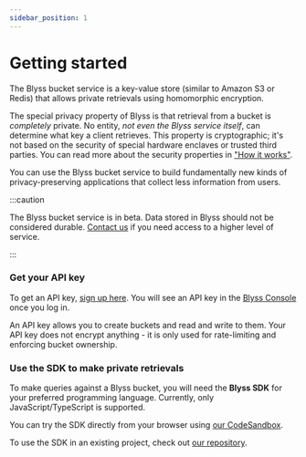 ```yaml
---
sidebar_position: 1
---
```




# Getting started

The Blyss bucket service is a key-value store (similar to Amazon S3 or Redis) that allows private retrievals using homomorphic encryption.

The special privacy property of Blyss is that retrieval from a bucket is _completely_ private. No entity, _not even the Blyss service itself_, can determine what key a client retrieves. This property is cryptographic; it's not based on the security of special hardware enclaves or trusted third parties. You can read more about the security properties in ["How it works"](./how-it-works).

You can use the Blyss bucket service to build fundamentally new kinds of privacy-preserving applications that collect less information from users.

:::caution

The Blyss bucket service is in beta. Data stored in Blyss should not be considered durable. [Contact us](mailto:founders@blyss.dev) if you need access to a higher level of service.

:::

### Get your API key

To get an API key, [sign up here](https://blyss.dev). You will see an API key in the [Blyss Console](https://console.blyss.dev) once you log in.

An API key allows you to create buckets and read and write to them. Your API key does not encrypt anything - it is only used for rate-limiting and enforcing bucket ownership.

### Use the SDK to make private retrievals

To make queries against a Blyss bucket, you will need the **Blyss SDK** for your preferred programming language. Currently, only JavaScript/TypeScript is supported.

You can try the SDK directly from your browser using [our CodeSandbox](#). 

To use the SDK in an existing project, check out [our repository](#).
